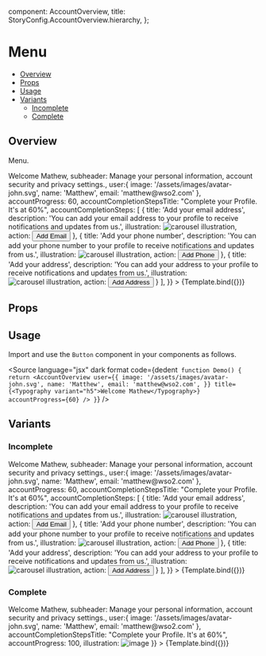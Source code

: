

  component: AccountOverview,
  title: StoryConfig.AccountOverview.hierarchy,
};

<Meta title={meta.title} component={meta.component} />


# Menu

- [Overview](#overview)
- [Props](#props)
- [Usage](#usage)
- [Variants](#variants)
  - [Incomplete](#incomplete)
  - [Complete](#complete)

## Overview

Menu.

<Canvas>
  <Story
    name="Overview"
    args={{
      title: <Typography variant="h5">Welcome Mathew</Typography>,
      subheader: <Typography variant="body2">Manage your personal information, account security and privacy settings.</Typography>, 
      user:{
        image: '/assets/images/avatar-john.svg',
        name: 'Matthew',
        email: 'matthew@wso2.com'
      },
      accountProgress: 60,
      accountCompletionStepsTitle: "Complete your Profile. It's at 60%",
      accountCompletionSteps: [
        {
          title: 'Add your email address',
          description: 'You can add your email address to your profile to receive notifications and updates from us.',
          illustration: <img src="/assets/images/carousel-illustration.svg" alt="carousel illustration" />,
          action: <Button variant="outlined">Add Email</Button>
        },
        {
          title: 'Add your phone number',
          description: 'You can add your phone number to your profile to receive notifications and updates from us.',
          illustration: <img src="/assets/images/carousel-illustration.svg" alt="carousel illustration" />,
          action: <Button variant="outlined">Add Phone</Button>
        },
        {
          title: 'Add your address',
          description: 'You can add your address to your profile to receive notifications and updates from us.',
          illustration: <img src="/assets/images/carousel-illustration.svg" alt="carousel illustration" />,
          action: <Button variant="outlined">Add Address</Button>
        }
      ],
    }}
  >
    {Template.bind({})}
  </Story>
</Canvas>

## Props

<ArgsTable story="Overview" />

## Usage

Import and use the `Button` component in your components as follows.

<Source
  language="jsx"
  dark
  format
  code={dedent`
function Demo() {
  return <AccountOverview
            user={{
              image: '/assets/images/avatar-john.svg',
              name: 'Matthew',
              email: 'matthew@wso2.com',
            }}
            title={<Typography variant="h5">Welcome Mathew</Typography>}
            accountProgress={60}
          />
}`}
/>

## Variants

### Incomplete

<Canvas>
  <Story
    name="Incomplete"
    args={{
      title: <Typography variant="h5">Welcome Mathew</Typography>,
      subheader: <Typography variant="body2">Manage your personal information, account security and privacy settings.</Typography>, 
      user:{
        image: '/assets/images/avatar-john.svg',
        name: 'Matthew',
        email: 'matthew@wso2.com'
      },
      accountProgress: 60,
      accountCompletionStepsTitle: "Complete your Profile. It's at 60%",
      accountCompletionSteps: [
        {
          title: 'Add your email address',
          description: 'You can add your email address to your profile to receive notifications and updates from us.',
          illustration: <img src="/assets/images/carousel-illustration.svg" alt="carousel illustration" />,
          action: <Button variant="outlined">Add Email</Button>
        },
        {
          title: 'Add your phone number',
          description: 'You can add your phone number to your profile to receive notifications and updates from us.',
          illustration: <img src="/assets/images/carousel-illustration.svg" alt="carousel illustration" />,
          action: <Button variant="outlined">Add Phone</Button>
        },
        {
          title: 'Add your address',
          description: 'You can add your address to your profile to receive notifications and updates from us.',
          illustration: <img src="/assets/images/carousel-illustration.svg" alt="carousel illustration" />,
          action: <Button variant="outlined">Add Address</Button>
        }
      ],
    }}
  >
    {Template.bind({})}
  </Story>
  </Canvas>

### Complete

<Canvas>
  <Story
    name="Complete"
    args={{
      title: <Typography variant="h5">Welcome Mathew</Typography>,
      subheader: <Typography variant="body2">Manage your personal information, account security and privacy settings.</Typography>, 
      user:{
        image: '/assets/images/avatar-john.svg',
        name: 'Matthew',
        email: 'matthew@wso2.com'
      },
      accountCompletionStepsTitle: "Complete your Profile. It's at 60%",
      accountProgress: 100, 
      illustration: <img src="/assets/images/action-card-image.svg" alt="image" /> 
    }}
  >
    {Template.bind({})}
  </Story></Canvas>
